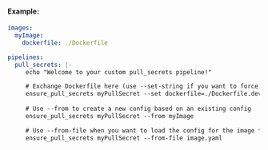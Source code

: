 #### Example:

```yaml
images:
  myImage:
    dockerfile: ./Dockerfile

pipelines:
  pull_secrets: |-
     echo "Welcome to your custom pull_secrets pipeline!"

     # Exchange Dockerfile here (use --set-string if you want to force the field to be a string e.g. when setting labels to "true")
     ensure_pull_secrets myPullSecret --set dockerfile=./Dockerfile.dev --set-string key1=value1
    
     # Use --from to create a new config based on an existing config
     ensure_pull_secrets myPullSecret --from myImage

     # Use --from-file when you want to load the config for the image from a file
     ensure_pull_secrets myPullSecret --from-file image.yaml
```
